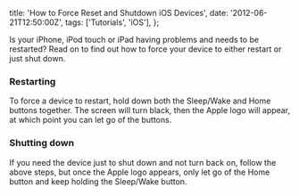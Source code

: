  title: 'How to Force Reset and Shutdown iOS Devices',
  date: '2012-06-21T12:50:00Z',
  tags: ['Tutorials', 'iOS'],
};

Is your iPhone, iPod touch or iPad having problems and needs to be restarted?
Read on to find out how to force your device to either restart or just shut
down.

### Restarting

To force a device to restart, hold down both the Sleep/Wake and Home buttons
together. The screen will turn black, then the Apple logo will appear, at which
point you can let go of the buttons.

### Shutting down

If you need the device just to shut down and not turn back on, follow the above
steps, but once the Apple logo appears, only let go of the Home button and keep
holding the Sleep/Wake button.
